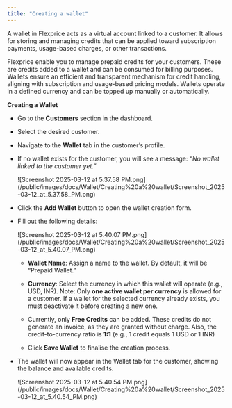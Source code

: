 ```yaml
---
title: "Creating a wallet"
---
```


A wallet in Flexprice acts as a virtual account linked to a customer. It allows for storing and managing credits that can be applied toward subscription payments, usage-based charges, or other transactions.

Flexprice enable you to manage prepaid credits for your customers. These are credits added to a wallet and can be consumed for billing purposes. Wallets ensure an efficient and transparent mechanism for credit handling, aligning with subscription and usage-based pricing models. Wallets operate in a defined currency and can be topped up manually or automatically.

**Creating a Wallet**

* Go to the **Customers** section in the dashboard.

* Select the desired customer.

* Navigate to the **Wallet** tab in the customer’s profile.

* If no wallet exists for the customer, you will see a message: *“No wallet linked to the customer yet.”*

  <Frame>
    ![Screenshot 2025-03-12 at 5.37.58 PM.png](/public/images/docs/Wallet/Creating%20a%20wallet/Screenshot_2025-03-12_at_5.37.58_PM.png)
  </Frame>

* Click the **Add Wallet** button to open the wallet creation form.

* Fill out the following details:

  <Frame>
    ![Screenshot 2025-03-12 at 5.40.07 PM.png](/public/images/docs/Wallet/Creating%20a%20wallet/Screenshot_2025-03-12_at_5.40.07_PM.png)
  </Frame>

  * **Wallet Name**: Assign a name to the wallet. By default, it will be “Prepaid Wallet.”

  * **Currency**: Select the currency in which this wallet will operate (e.g., USD, INR).
    Note: Only **one active wallet per currency** is allowed for a customer. If a wallet for the selected currency already exists, you must deactivate it before creating a new one.

  * Currently, only **Free Credits** can be added. These credits do not generate an invoice, as they are granted without charge. Also, the credit-to-currency ratio is **1:1** (e.g., 1 credit equals 1 USD or 1 INR)

  * Click **Save Wallet** to finalise the creation process.

* The wallet will now appear in the Wallet tab for the customer, showing the balance and available credits.

  <Frame>
    ![Screenshot 2025-03-12 at 5.40.54 PM.png](/public/images/docs/Wallet/Creating%20a%20wallet/Screenshot_2025-03-12_at_5.40.54_PM.png)
  </Frame>